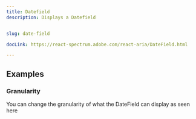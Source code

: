 ```yaml
---
title: Datefield
description: Displays a Datefield


slug: date-field

docLink: https://react-spectrum.adobe.com/react-aria/DateField.html

---
```


<ComponentPreview name="date-field/preview" />


## Examples

### Granularity

You can change the granularity of what the DateField can display as seen here

<ComponentPreview name="date-field/granularity" />


